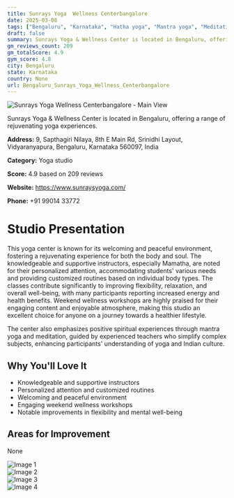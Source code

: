 ```yaml
---
title: Sunrays Yoga  Wellness Centerbangalore
date: 2025-03-08
tags: ["Bengaluru", "Karnataka", "Hatha yoga", "Mantra yoga", "Meditation", "peaceful atmosphere", "customized training", "Bengaluru"]  
draft: false
summary: Sunrays Yoga & Wellness Center is located in Bengaluru, offering a range of rejuvenating yoga experiences.
gm_reviews_count: 209
gm_totalScore: 4.9
gym_score: 4.8
city: Bengaluru
state: Karnataka
country: None
url: Bengaluru_Sunrays_Yoga_Wellness_Centerbangalore
---
```


<div className="aspect-[16/9] relative my-8">
  <img 
    src="https://lh5.googleusercontent.com/p/AF1QipPSTW6YnSQgFA6HSy8FiKauFMXi1lMX3CfuxYXv=w1920-h1080-k-no"
    alt="Sunrays Yoga  Wellness Centerbangalore - Main View"
    className="object-cover absolute inset-0 w-full h-full rounded-lg"
  />
</div>

Sunrays Yoga & Wellness Center is located in Bengaluru, offering a range of rejuvenating yoga experiences.

**Address:** 9, Sapthagiri Nilaya, 8th E Main Rd, Srinidhi Layout, Vidyaranyapura, Bengaluru, Karnataka 560097, India

**Category:** Yoga studio

**Score:** 4.9 based on 209 reviews

**Website:** https://www.sunraysyoga.com/

**Phone:** +91 99014 33772

# Studio Presentation

This yoga center is known for its welcoming and peaceful environment, fostering a rejuvenating experience for both the body and soul. The knowledgeable and supportive instructors, especially Mamatha, are noted for their personalized attention, accommodating students' various needs and providing customized routines based on individual body types. The classes contribute significantly to improving flexibility, relaxation, and overall well-being, with many participants reporting increased energy and health benefits. Weekend wellness workshops are highly praised for their engaging content and enjoyable atmosphere, making this studio an excellent choice for anyone on a journey towards a healthier lifestyle.

The center also emphasizes positive spiritual experiences through mantra yoga and meditation, guided by experienced teachers who simplify complex subjects, enhancing participants' understanding of yoga and Indian culture.

## Why You'll Love It

- Knowledgeable and supportive instructors
- Personalized attention and customized routines
- Welcoming and peaceful environment
- Engaging weekend wellness workshops
- Notable improvements in flexibility and mental well-being

## Areas for Improvement

None

<div className="grid grid-cols-1 xl:grid-cols-2 gap-4 my-8">
<div className="aspect-[4/3] relative"><img src="https://lh3.googleusercontent.com/p/AF1QipOpfKvETOPQkuHOQmxkQyPxb4tTYNz4XRvW_5Pg=w1920-h1080-k-no" alt="Image 1" className="object-cover absolute inset-0 w-full h-full rounded-lg" /></div>
<div className="aspect-[4/3] relative"><img src="https://lh5.googleusercontent.com/p/AF1QipOFb2bgzUoY6nEOQ8g8CCMOoeAx-2bao7RYjQmw=w1920-h1080-k-no" alt="Image 2" className="object-cover absolute inset-0 w-full h-full rounded-lg" /></div>
<div className="aspect-[4/3] relative"><img src="https://lh5.googleusercontent.com/p/AF1QipPSjZbFvCL0f7K-4pEblZ1E-MsdgsD1vdH9-Xew=w1920-h1080-k-no" alt="Image 3" className="object-cover absolute inset-0 w-full h-full rounded-lg" /></div>
<div className="aspect-[4/3] relative"><img src="https://lh5.googleusercontent.com/p/AF1QipP1bb4gryzU610PIC0YY6qOWTjKGgvMedAabBb8=w1920-h1080-k-no" alt="Image 4" className="object-cover absolute inset-0 w-full h-full rounded-lg" /></div>
</div>